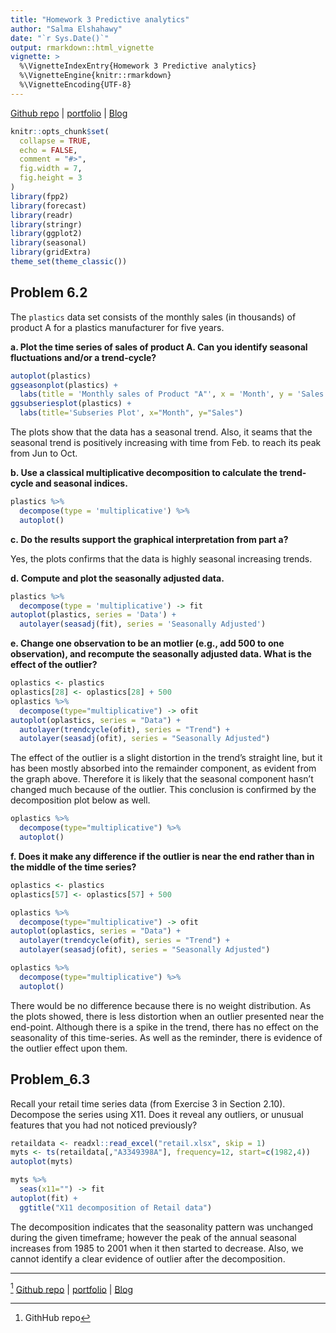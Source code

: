 ```yaml
---
title: "Homework 3 Predictive analytics"
author: "Salma Elshahawy"
date: "`r Sys.Date()`"
output: rmarkdown::html_vignette
vignette: >
  %\VignetteIndexEntry{Homework 3 Predictive analytics}
  %\VignetteEngine{knitr::rmarkdown}
  %\VignetteEncoding{UTF-8}
---
```

[Github repo](https://github.com/salma71/MSDS_spring2021/tree/master/data_624) | [portfolio](https://salma71.github.io/) | [Blog](https://salmaeng71.medium.com/)

```r
knitr::opts_chunk$set(
  collapse = TRUE,
  echo = FALSE,
  comment = "#>",
  fig.width = 7,
  fig.height = 3
)
library(fpp2)
library(forecast)
library(readr)
library(stringr)
library(ggplot2)
library(seasonal)
library(gridExtra)
theme_set(theme_classic())
```

## Problem 6.2
The `plastics` data set consists of the monthly sales (in thousands) of product A for a plastics manufacturer for five years.

  **a. Plot the time series of sales of product A. Can you identify seasonal fluctuations and/or a trend-cycle?**

```r
autoplot(plastics)
ggseasonplot(plastics) + 
  labs(title = 'Monthly sales of Product "A"', x = 'Month', y = 'Sales')
ggsubseriesplot(plastics) +
  labs(title='Subseries Plot', x="Month", y="Sales")
```

The plots show that the data has a seasonal trend. Also, it seams that the seasonal trend is positively increasing with time from Feb. to reach its peak from Jun to Oct. 


  **b. Use a classical multiplicative decomposition to calculate the trend-cycle and seasonal indices.**

```r
plastics %>%
  decompose(type = 'multiplicative') %>%
  autoplot()

```

  **c. Do the results support the graphical interpretation from part a?**   

Yes, the plots confirms that the data is highly seasonal increasing trends. 

  **d. Compute and plot the seasonally adjusted data.**

```r
plastics %>%
  decompose(type = 'multiplicative') -> fit
autoplot(plastics, series = 'Data') +
  autolayer(seasadj(fit), series = 'Seasonally Adjusted')

```

  **e. Change one observation to be an motlier (e.g., add 500 to one observation), and recompute the seasonally adjusted data. What is the effect of the outlier?**

```r
oplastics <- plastics
oplastics[28] <- oplastics[28] + 500
oplastics %>% 
  decompose(type="multiplicative") -> ofit
autoplot(oplastics, series = "Data") +
  autolayer(trendcycle(ofit), series = "Trend") +
  autolayer(seasadj(ofit), series = "Seasonally Adjusted")
```

The effect of the outlier is a slight distortion in the trend’s straight line, but it has been mostly absorbed into the remainder component, as evident from the graph above. Therefore it is likely that the seasonal component hasn’t changed much because of the outlier. This conclusion is confirmed by the decomposition plot below as well.


```r
oplastics %>% 
  decompose(type="multiplicative") %>%
  autoplot()
```

  **f. Does it make any difference if the outlier is near the end rather than in the middle of the time series?**

```r
oplastics <- plastics
oplastics[57] <- oplastics[57] + 500

oplastics %>% 
  decompose(type="multiplicative") -> ofit
autoplot(oplastics, series = "Data") +
  autolayer(trendcycle(ofit), series = "Trend") +
  autolayer(seasadj(ofit), series = "Seasonally Adjusted")
```

```r
oplastics %>% 
  decompose(type="multiplicative") %>%
  autoplot()
```

There would be no difference because there is no weight distribution. As the plots showed, there is less distortion when an outlier presented near the end-point. Although there is a spike in the trend, there has no effect on the seasonality of this time-series. As well as the reminder, there is evidence of the outlier effect upon them. 


## Problem_6.3

Recall your retail time series data (from Exercise 3 in Section 2.10). Decompose the series using X11. Does it reveal any outliers, or unusual features that you had not noticed previously?

```r
retaildata <- readxl::read_excel("retail.xlsx", skip = 1)
myts <- ts(retaildata[,"A3349398A"], frequency=12, start=c(1982,4))
autoplot(myts)
```

```r
myts %>% 
  seas(x11="") -> fit
autoplot(fit) +
  ggtitle("X11 decomposition of Retail data")
```

The decomposition indicates that the seasonality pattern was unchanged during the given timeframe; however the peak of the annual seasonal increases from 1985 to 2001 when it then started to decrease. Also, we cannot identify a clear evidence of outlier after the decomposition. 

-------

^[GithHub repo] [Github repo](https://github.com/salma71/MSDS_spring2021/tree/master/data_624) | [portfolio](https://salma71.github.io/) | [Blog](https://salmaeng71.medium.com/)


